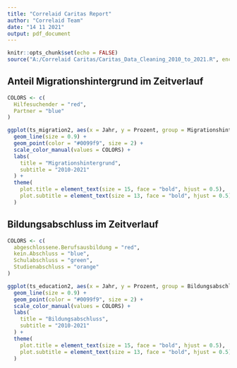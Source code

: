 ```yaml
---
title: "Correlaid Caritas Report"
author: "Correlaid Team"
date: "14 11 2021"
output: pdf_document
---
```


```r
knitr::opts_chunk$set(echo = FALSE)
source("A:/Correlaid Caritas/Caritas_Data_Cleaning_2010_to_2021.R", encoding = "UTF-8")
```

## Anteil Migrationshintergrund im Zeitverlauf
```r
COLORS <- c(
  Hilfesuchender = "red",
  Partner = "blue"
)

ggplot(ts_migration2, aes(x = Jahr, y = Prozent, group = Migrationshintergrund, color = Migrationshintergrund)) +
  geom_line(size = 0.9) +
  geom_point(color = "#0099f9", size = 2) +
  scale_color_manual(values = COLORS) +
  labs(
    title = "Migrationshintergrund",
    subtitle = "2010-2021"
  ) +
  theme(
    plot.title = element_text(size = 15, face = "bold", hjust = 0.5),
    plot.subtitle = element_text(size = 13, face = "bold", hjust = 0.5)
  )
```

## Bildungsabschluss im Zeitverlauf
```r
COLORS <- c(
  abgeschlossene.Berufsausbildung = "red",
  kein.Abschluss = "blue",
  Schulabschluss = "green",
  Studienabschluss = "orange"
)

ggplot(ts_education2, aes(x = Jahr, y = Prozent, group = Bildungsabschluss, color = Bildungsabschluss)) +
  geom_line(size = 0.9) +
  geom_point(color = "#0099f9", size = 2) +
  scale_color_manual(values = COLORS) +
  labs(
    title = "Bildungsabschluss",
    subtitle = "2010-2021"
  ) +
  theme(
    plot.title = element_text(size = 15, face = "bold", hjust = 0.5),
    plot.subtitle = element_text(size = 13, face = "bold", hjust = 0.5)
  )
```

